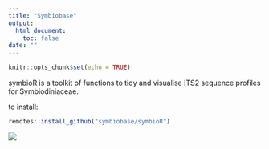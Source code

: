 ```yaml
---
title: "Symbiobase"
output: 
  html_document:
    toc: false
date: ""
---
```


```r
knitr::opts_chunk$set(echo = TRUE)
```

symbioR is a toolkit of functions to tidy and visualise ITS2 sequence profiles for Symbiodiniaceae.

to install:

```r

remotes::install_github("symbiobase/symbioR")

```

![](images/symbioR_viewer-01.png)
